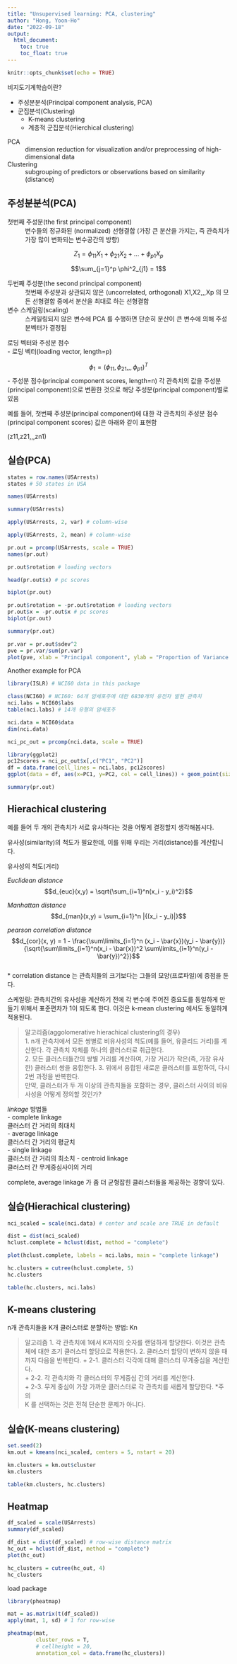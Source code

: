 ```yaml
---
title: "Unsupervised learning: PCA, clustering"
author: "Hong, Yoon-Ho"
date: "2022-09-18"
output: 
  html_document: 
    toc: true
    toc_float: true
---
```


```r
knitr::opts_chunk$set(echo = TRUE)
```

비지도기계학습이란?     

- 주성분분석(Principal component analysis, PCA)  
- 군집분석(Clustering)   
    - K-means clustering 
    - 계층적 군집분석(Hierchical clustering) 

PCA  
: dimension reduction for visualization and/or preprocessing of  high-dimensional data   
   
   
Clustering
: subgrouping of predictors or observations based on similarity (distance)   


## 주성분분석(PCA) 

첫번째 주성분(the first principal component)    
: 변수들의 정규화된 (normalized) 선형결합 (가장 큰 분산을 가지는, 즉 관측치가 가장 많이 변화되는 변수공간의 방향)  

$$Z_1 = \phi_{11}X_1 + \phi_{21}X_2 + ... + \phi_{p1}X_p$$ 

$$\sum_{j=1}^p \phi^2_{j1} = 1$$

두번째 주성분(the second principal component)      
: 첫번째 주성분과 상관되지 않은 (uncorrelated, orthogonal) X1,X2,,,Xp 의 모든 선형결합 중에서 분산을 최대로 하는 선형결합   
  
  
변수 스케일링(scaling)      
: 스케일링되지 않은 변수에 PCA 를 수행하면 단순히 분산이 큰 변수에 의해 주성분벡터가 결정됨   

로딩 벡터와 주성분 점수    
- 로딩 벡터(loading vector, length=p)

$$\phi_1 = (\phi_{11}, \phi_{21},,,\phi_{p1})^T$$
- 주성분 점수(principal component scores, length=n) 
각 관측치의 값을 주성분(principal component)으로 변환한 것으로 해당 주성분(principal component)별로 있음      

예를 들어, 첫번째 주성분(principal component)에 대한 각 관측치의 주성분 점수(principal component scores) 값은 아래와 같이 표현함    

(z11,z21,,,zn1)   
  
## 실습(PCA)   

```r
states = row.names(USArrests) 
states # 50 states in USA 
```

```r
names(USArrests)
```

```r
summary(USArrests)
```


```r
apply(USArrests, 2, var) # column-wise 
```


```r
apply(USArrests, 2, mean) # column-wise 
```


```r
pr.out = prcomp(USArrests, scale = TRUE) 
names(pr.out)
```

```r
pr.out$rotation # loading vectors 
```


```r
head(pr.out$x) # pc scores
```



```r
biplot(pr.out)
```

```r
pr.out$rotation = -pr.out$rotation # loading vectors 
pr.out$x = -pr.out$x # pc scores
biplot(pr.out) 
```

```r
summary(pr.out)
```

```r
pr.var = pr.out$sdev^2
pve = pr.var/sum(pr.var)
plot(pve, xlab = "Principal component", ylab = "Proportion of Variance Explained", type = "b") # scree plot 
```

Another example for PCA 
```r
library(ISLR) # NCI60 data in this package 
```

```r
class(NCI60) # NCI60: 64개 암세포주에 대한 6830개의 유전자 발현 관측치 
nci.labs = NCI60$labs
table(nci.labs) # 14개 유형의 암세포주 
```

```r
nci.data = NCI60$data
dim(nci.data)
```

```r
nci_pc_out = prcomp(nci.data, scale = TRUE) 
```

```r
library(ggplot2)
pc12scores = nci_pc_out$x[,c("PC1", "PC2")]
df = data.frame(cell_lines = nci.labs, pc12scores)
ggplot(data = df, aes(x=PC1, y=PC2, col = cell_lines)) + geom_point(size = 3)
```

```r
summary(pr.out)
```


## Hierachical clustering 

예를 들어 두 개의 관측치가 서로 유사하다는 것을 어떻게 결정할지 생각해봅시다. 

유사성(similarity)의 척도가 필요한데, 이를 위해 우리는 거리(distance)를 계산합니다.      

유사성의 척도(거리)     
 
*Euclidean distance*    
$$d_{euc}(x,y) = \sqrt{\sum_{i=1}^n(x_i - y_i)^2}$$ 

*Manhattan distance*   
$$d_{man}(x,y) = \sum_{i=1}^n |{(x_i - y_i)|}$$  

*pearson correlation distance*      
$$d_{cor}(x, y) = 1 - \frac{\sum\limits_{i=1}^n (x_i - \bar{x})(y_i - \bar{y})}{\sqrt{\sum\limits_{i=1}^n(x_i - \bar{x})^2 \sum\limits_{i=1}^n(y_i -\bar{y})^2}}$$   
* correlation distance 는 관측치들의 크기보다는 그들의 모양(프로파일)에 중점을 둔다.   

스케일링: 관측치간의 유사성을 계산하기 전에 각 변수에 주어진 중요도를 동일하게 만들기 위해서 표준편차가 1이 되도록 한다. 이것은 k-mean clustering 에서도 동일하게 적용된다.   

> 알고리즘(aggolomerative hierachical clustering의 경우)   
1. n개 관측치에서 모든 쌍별로 비유사성의 척도(예를 들어, 유클리드 거리)를 계산한다. 각 관측치 자체를 하나의 클러스터로 취급한다.   
2. 모든 클러스터들간의 쌍별 거리를 계산하여, 가장 거리가 작은(즉, 가장 유사한) 클러스터 쌍을 융합한다. 
3. 위에서 융합된 새로운 클러스터를 포함하여, 다시 2번 과정을 반복한다.   
만약, 클러스터가 두 개 이상의 관측치들을 포함하는 경우, 클러스터 사이의 비유사성을 어떻게 정의할 것인가?  

*linkage* 방법들        
- complete linkage   
클러스터 간 거리의 최대치          
- average linkage   
클러스터 간 거리의 평균치   
- single linkage  
클러스터 간 거리의 최소치 
- centroid linkage   
클러스터 간 무게중심사이의 거리   

complete, average linkage 가 좀 더 균형잡힌 클러스터들을 제공하는 경향이 있다.    

## 실습(Hierachical clustering)   

```r
nci_scaled = scale(nci.data) # center and scale are TRUE in default  
```


```r
dist = dist(nci_scaled)
hclust.complete = hclust(dist, method = "complete")
```


```r
plot(hclust.complete, labels = nci.labs, main = "complete linkage")
```

```r
hc.clusters = cutree(hclust.complete, 5)
hc.clusters
```

```r
table(hc.clusters, nci.labs)
```


## K-means clustering 

n개 관측치들을 K개 클러스터로 분할하는 방법: Kn

> 알고리즘 
1. 각 관측치에 1에서 K까지의 숫자를 랜덤하게 할당한다. 이것은 관측체에 대한 초기 클러스터 할당으로 작용한다. 
2. 클러스터 할당이 변하지 않을 때까지 다음을 반복한다. 
  + 2-1. 클러스터 각각에 대해 클러스터 무게중심을 계산한다.     
  + 2-2. 각 관측치와 각 클러스터의 무게중심 간의 거리를 계산한다.  
  + 2-3. 무게 중심이 가장 가까운 클러스터로 각 관측치를 새롭게 할당한다. 
*주의   
K 를 선택하는 것은 전혀 단순한 문제가 아니다.    

## 실습(K-means clustering)   

```r
set.seed(2)
km.out = kmeans(nci_scaled, centers = 5, nstart = 20)
```


```r
km.clusters = km.out$cluster
km.clusters
```

```r
table(km.clusters, hc.clusters)
```


## Heatmap 


```r
df_scaled = scale(USArrests)
summary(df_scaled)
```

```r
df_dist = dist(df_scaled) # row-wise distance matrix 
hc_out = hclust(df_dist, method = "complete")
plot(hc_out)
```

```r
hc_clusters = cutree(hc_out, 4)
hc_clusters
```


load package
```r
library(pheatmap)
```

```r
mat = as.matrix(t(df_scaled))
apply(mat, 1, sd) # 1 for row-wise 
```


```r
pheatmap(mat, 
         cluster_rows = T,
         # cellheight = 20,
         annotation_col = data.frame(hc_clusters))
```


